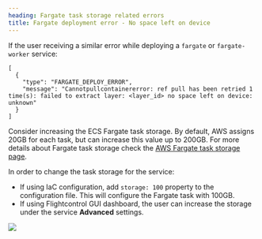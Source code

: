 ```yaml
---
heading: Fargate task storage related errors
title: Fargate deployment error - No space left on device
---
```



If the user receiving a similar error while deploying a `fargate` or `fargate-worker` service:
```
[
  {
    "type": "FARGATE_DEPLOY_ERROR",
    "message": "Cannotpullcontainererror: ref pull has been retried 1 time(s): failed to extract layer: <layer_id> no space left on device: unknown"
  }
]
```
Consider increasing the ECS Fargate task storage. By default, AWS assigns 20GB for each task, but can increase this value up to 200GB. For more details about Fargate task storage check the [AWS Fargate task storage page](https://docs.aws.amazon.com/AmazonECS/latest/developerguide/fargate-task-storage.html).

In order to change the task storage for the service:
- If using IaC configuration, add `storage: 100` property to the configuration file. This will configure the Fargate task with 100GB.
- If using Flightcontrol GUI dashboard, the user can increase the storage under the service **Advanced** settings.
<Image className="rounded-primary mx-auto w-full max-w-[450px] border" src={fargateStorageImg} />
